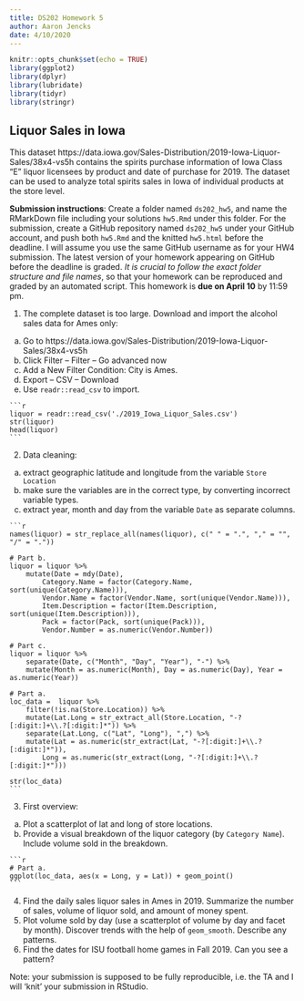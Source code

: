 ```yaml
---
title: DS202 Homework 5
author: Aaron Jencks
date: 4/10/2020
---
```


```r
knitr::opts_chunk$set(echo = TRUE)
library(ggplot2)
library(dplyr)
library(lubridate)
library(tidyr)
library(stringr)
```

## Liquor Sales in Iowa

This dataset https://data.iowa.gov/Sales-Distribution/2019-Iowa-Liquor-Sales/38x4-vs5h contains the spirits purchase information of Iowa Class “E” liquor licensees by product and date of purchase for 2019. The dataset can be used to analyze total spirits sales in Iowa of individual products at the store level.

**Submission instructions**: Create a folder named `ds202_hw5`, and name the RMarkDown file including your solutions `hw5.Rmd` under this folder. For the submission, create a GitHub repository named `ds202_hw5` under your GitHub account, and push both `hw5.Rmd` and the knitted `hw5.html` before the deadline. I will assume you use the same GitHub username as for your HW4 submission. The latest version of your homework appearing on GitHub before the deadline is graded. *It is crucial to follow the exact folder structure and file names*, so that your homework can be reproduced and graded by an automated script. This homework is **due on April 10** by 11:59 pm.

1. The complete dataset is too large. Download and import the alcohol sales data for Ames only: 

  a. Go to https://data.iowa.gov/Sales-Distribution/2019-Iowa-Liquor-Sales/38x4-vs5h
  b. Click Filter -- Filter -- Go advanced now
  c. Add a New Filter Condition: City is Ames.
  d. Export -- CSV -- Download
  e. Use `readr::read_csv` to import.

	```r
	liquor = readr::read_csv('./2019_Iowa_Liquor_Sales.csv')
	str(liquor)
	head(liquor)
	```
  
2. Data cleaning: 
  a. extract geographic latitude and longitude from the variable `Store Location`
  b. make sure the variables are in the correct type, by converting incorrect variable types.
  c. extract year, month and day from the variable `Date` as separate columns.

	```r
	names(liquor) = str_replace_all(names(liquor), c(" " = ".", "," = "", "/" = "."))

	# Part b.
	liquor = liquor %>%
		mutate(Date = mdy(Date), 
			Category.Name = factor(Category.Name, sort(unique(Category.Name))), 
			Vendor.Name = factor(Vendor.Name, sort(unique(Vendor.Name))), 
			Item.Description = factor(Item.Description, sort(unique(Item.Description))),
			Pack = factor(Pack, sort(unique(Pack))),
			Vendor.Number = as.numeric(Vendor.Number))

	# Part c.
	liquor = liquor %>% 
		separate(Date, c("Month", "Day", "Year"), "-") %>%
		mutate(Month = as.numeric(Month), Day = as.numeric(Day), Year = as.numeric(Year))
	
	# Part a.
	loc_data =  liquor %>% 
		filter(!is.na(Store.Location)) %>%
		mutate(Lat.Long = str_extract_all(Store.Location, "-?[:digit:]+\\.?[:digit:]*")) %>%
		separate(Lat.Long, c("Lat", "Long"), ",") %>%
		mutate(Lat = as.numeric(str_extract(Lat, "-?[:digit:]+\\.?[:digit:]*")),
			Long = as.numeric(str_extract(Long, "-?[:digit:]+\\.?[:digit:]*")))

	str(loc_data)
	```

3. First overview:
  a. Plot a scatterplot of lat and long of store locations. 
  b. Provide a visual breakdown of the liquor category (by `Category Name`). Include volume sold in the breakdown.
  
	```r
	# Part a.
	ggplot(loc_data, aes(x = Long, y = Lat)) + geom_point()
	```
  
4. Find the daily sales liquor sales in Ames in 2019. Summarize the number of sales, volume of liquor sold, and amount of money spent.
5. Plot volume sold by day (use a scatterplot of volume by day and facet by month). Discover trends with the help of `geom_smooth`. Describe any patterns.
6. Find the dates for ISU football home games in Fall 2019. Can you see a pattern? 

Note: your submission is supposed to be fully reproducible, i.e. the TA and I will 'knit' your submission in RStudio. 
